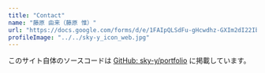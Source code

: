 ```yaml
---
title: "Contact"
name: "藤原 由来（藤原 惟）"
url: "https://docs.google.com/forms/d/e/1FAIpQLSdFu-gHcwdhz-GXIm2dI22IbHDocAt22klwN0ht-2VGdBNGNQ/viewform?usp=sf_link"
profileImage: "../../sky-y_icon_web.jpg"
---
```



このサイト自体のソースコードは <a href="https://github.com/sky-y/portfolio" target="_blank" rel="nofollow noopener noreferrer" aria-label="External Link"><Underlining>GitHub: sky-y/portfolio</Underlining></a> に掲載しています。

